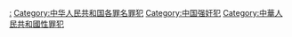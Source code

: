 [[Category:中华人民共和国强奸案|:]]
[[Category:中华人民共和国各罪名罪犯|Category:中华人民共和国各罪名罪犯]]
[[Category:中国强奸犯|Category:中国强奸犯]]
[[Category:中華人民共和國性罪犯|Category:中華人民共和國性罪犯]]
